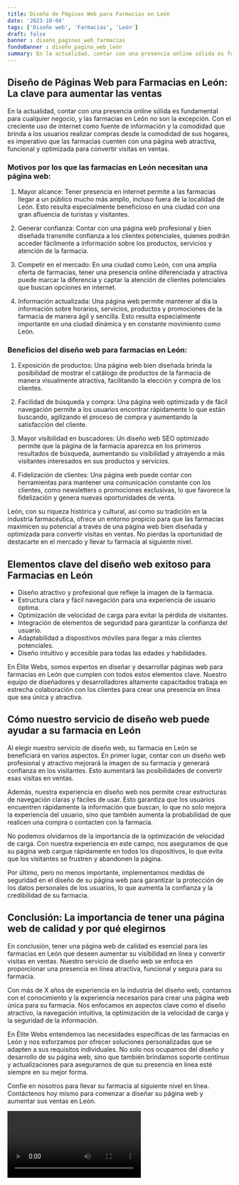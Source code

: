 ```yaml
---
title: Diseño de Páginas Web para Farmacias en León
date: '2023-10-04'
tags: ['Diseño web', 'Farmacias', 'León']
draft: false
banner : diseño_paginas_web_farmacias
fondoBanner : diseño_pagina_web_león
summary: En la actualidad, contar con una presencia online sólida es fundamental para cualquier negocio, y las farmacias en León no son la excepción. Con el creciente uso de internet como fuente de información y la comodidad que brinda a los usuarios realizar compras desde la comodidad de sus hogares, es imperativo que las farmacias cuenten con una página web atractiva, funcional y optimizada para convertir visitas en ventas.
---
```


## Diseño de Páginas Web para Farmacias en León: La clave para aumentar las ventas

En la actualidad, contar con una presencia online sólida es fundamental para cualquier negocio, y las farmacias en León no son la excepción. Con el creciente uso de internet como fuente de información y la comodidad que brinda a los usuarios realizar compras desde la comodidad de sus hogares, es imperativo que las farmacias cuenten con una página web atractiva, funcional y optimizada para convertir visitas en ventas.

### Motivos por los que las farmacias en León necesitan una página web:

1. Mayor alcance: Tener presencia en internet permite a las farmacias llegar a un público mucho más amplio, incluso fuera de la localidad de León. Esto resulta especialmente beneficioso en una ciudad con una gran afluencia de turistas y visitantes.

2. Generar confianza: Contar con una página web profesional y bien diseñada transmite confianza a los clientes potenciales, quienes podrán acceder fácilmente a información sobre los productos, servicios y atención de la farmacia.

3. Competir en el mercado: En una ciudad como León, con una amplia oferta de farmacias, tener una presencia online diferenciada y atractiva puede marcar la diferencia y captar la atención de clientes potenciales que buscan opciones en internet.

4. Información actualizada: Una página web permite mantener al día la información sobre horarios, servicios, productos y promociones de la farmacia de manera ágil y sencilla. Esto resulta especialmente importante en una ciudad dinámica y en constante movimiento como León.

### Beneficios del diseño web para farmacias en León:

1. Exposición de productos: Una página web bien diseñada brinda la posibilidad de mostrar el catálogo de productos de la farmacia de manera visualmente atractiva, facilitando la elección y compra de los clientes.

2. Facilidad de búsqueda y compra: Una página web optimizada y de fácil navegación permite a los usuarios encontrar rápidamente lo que están buscando, agilizando el proceso de compra y aumentando la satisfacción del cliente.

3. Mayor visibilidad en buscadores: Un diseño web SEO optimizado permite que la página de la farmacia aparezca en los primeros resultados de búsqueda, aumentando su visibilidad y atrayendo a más visitantes interesados en sus productos y servicios.

4. Fidelización de clientes: Una página web puede contar con herramientas para mantener una comunicación constante con los clientes, como newsletters o promociones exclusivas, lo que favorece la fidelización y genera nuevas oportunidades de venta.

León, con su riqueza histórica y cultural, así como su tradición en la industria farmacéutica, ofrece un entorno propicio para que las farmacias maximicen su potencial a través de una página web bien diseñada y optimizada para convertir visitas en ventas. No pierdas la oportunidad de destacarte en el mercado y llevar tu farmacia al siguiente nivel.

<GifSeo />

<Cta />

## Elementos clave del diseño web exitoso para Farmacias en León

- Diseño atractivo y profesional que refleje la imagen de la farmacia.
- Estructura clara y fácil navegación para una experiencia de usuario óptima.
- Optimización de velocidad de carga para evitar la pérdida de visitantes.
- Integración de elementos de seguridad para garantizar la confianza del usuario.
- Adaptabilidad a dispositivos móviles para llegar a más clientes potenciales.
- Diseño intuitivo y accesible para todas las edades y habilidades.

En Élite Webs, somos expertos en diseñar y desarrollar páginas web para farmacias en León que cumplen con todos estos elementos clave. Nuestro equipo de diseñadores y desarrolladores altamente capacitados trabaja en estrecha colaboración con los clientes para crear una presencia en línea que sea única y atractiva.

## Cómo nuestro servicio de diseño web puede ayudar a su farmacia en León

Al elegir nuestro servicio de diseño web, su farmacia en León se beneficiará en varios aspectos. En primer lugar, contar con un diseño web profesional y atractivo mejorará la imagen de su farmacia y generará confianza en los visitantes. Esto aumentará las posibilidades de convertir esas visitas en ventas.

Además, nuestra experiencia en diseño web nos permite crear estructuras de navegación claras y fáciles de usar. Esto garantiza que los usuarios encuentren rápidamente la información que buscan, lo que no solo mejora la experiencia del usuario, sino que también aumenta la probabilidad de que realicen una compra o contacten con la farmacia.

No podemos olvidarnos de la importancia de la optimización de velocidad de carga. Con nuestra experiencia en este campo, nos aseguramos de que su página web cargue rápidamente en todos los dispositivos, lo que evita que los visitantes se frustren y abandonen la página.

Por último, pero no menos importante, implementamos medidas de seguridad en el diseño de su página web para garantizar la protección de los datos personales de los usuarios, lo que aumenta la confianza y la credibilidad de su farmacia.

## Conclusión: La importancia de tener una página web de calidad y por qué elegirnos

En conclusión, tener una página web de calidad es esencial para las farmacias en León que deseen aumentar su visibilidad en línea y convertir visitas en ventas. Nuestro servicio de diseño web se enfoca en proporcionar una presencia en línea atractiva, funcional y segura para su farmacia.

Con más de X años de experiencia en la industria del diseño web, contamos con el conocimiento y la experiencia necesarios para crear una página web única para su farmacia. Nos enfocamos en aspectos clave como el diseño atractivo, la navegación intuitiva, la optimización de la velocidad de carga y la seguridad de la información.

En Élite Webs entendemos las necesidades específicas de las farmacias en León y nos esforzamos por ofrecer soluciones personalizadas que se adapten a sus requisitos individuales. No solo nos ocupamos del diseño y desarrollo de su página web, sino que también brindamos soporte continuo y actualizaciones para asegurarnos de que su presencia en línea esté siempre en su mejor forma.

Confíe en nosotros para llevar su farmacia al siguiente nivel en línea. Contáctenos hoy mismo para comenzar a diseñar su página web y aumentar sus ventas en León.

<Video />

<CtaBot job='Farmacias' city='León'/>

<Gmaps query='León+españa+maps' />